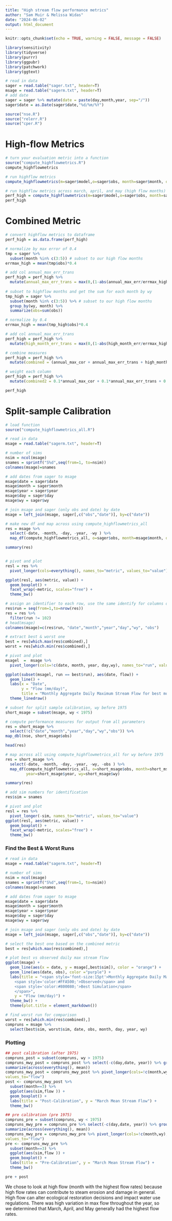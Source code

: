 ```yaml
---
title: "High stream flow performance metrics"
author: "Sam Muir & Melissa Widas"
date: "2024-06-02"
output: html_document
---
```


```r
knitr::opts_chunk$set(echo = TRUE, warning = FALSE, message = FALSE)
```

```r
library(sensitivity)
library(tidyverse)
library(purrr)
library(ggpubr)
library(patchwork)
library(ggtext)
```

```r
# read in data
sager = read.table("sager.txt", header=T)
msage = read.table("sagerm.txt", header=T)
# add date
sager = sager %>% mutate(date = paste(day,month,year, sep="/"))
sager$date = as.Date(sager$date,"%d/%m/%Y")

source("nse.R")
source("relerr.R")
source("cper.R")
```

# High-flow Metrics
```r
# turn your evaluation metric into a function
source("compute_highflowmetrics.R")
compute_highflowmetrics

# run highflow metrics
compute_highflowmetrics(m=sager$model,o=sager$obs, month=sager$month, day=sager$day, year=sager$year, wy=sager$wy)

# run highflow metrics across march, april, and may (high flow months)
perf_high = compute_highflowmetrics(m=sager$model,o=sager$obs, month=sager$month, day=sager$day, year=sager$year, wy=sager$wy, high_flow_months = c(3:5))
perf_high
```

# Combined Metric
```r
# convert highflow metrics to dataframe
perf_high = as.data.frame(perf_high)

# normalize by max error of 0.4
tmp = sager %>% 
  subset(month %in% c(3:5)) # subset to our high flow months
errmax_high = mean(tmp$obs)*0.4

# add col annual_max_err_trans
perf_high = perf_high %>% 
  mutate(annual_max_err_trans = max(0,(1-abs(annual_max_err/errmax_high) )))
      
# subset to highflow months and get the sum for each month by wy
tmp_high = sager %>% 
  subset(month %in% c(3:5)) %>% # subset to our high flow months
  group_by(wy, month) %>% 
  summarize(obs=sum(obs))

# normalize by 0.4
errmax_high = mean(tmp_high$obs)*0.4

# add col annual_max_err_trans 
perf_high = perf_high %>% 
  mutate(high_month_err_trans = max(0,(1-abs(high_month_err/errmax_high) )))

# combine measures
perf_high = perf_high %>% 
  mutate(combined = (annual_max_cor + annual_max_err_trans + high_month_err_trans + high_month_cor)/4)

# weight each column
perf_high = perf_high %>%
  mutate(combined2 = 0.1*annual_max_cor + 0.1*annual_max_err_trans + 0.4*high_month_err_trans+ 0.4*high_month_cor)

perf_high
```

# Split-sample Calibration
```r
# load function
source("compute_highflowmetrics_all.R")

# read in data
msage = read.table("sagerm.txt", header=T)

# number of sims
nsim = ncol(msage)
snames = sprintf("S%d",seq(from=1, to=nsim))
colnames(msage)=snames

# add dates from sager to msage
msage$date = sager$date
msage$month = sager$month
msage$year = sager$year
msage$day = sager$day
msage$wy = sager$wy

# join msage and sager (only obs and date) by date
msage = left_join(msage, sager[,c("obs","date")], by=c("date"))

# make new df and map across using compute_highflowmetrics_all
res = msage %>% 
  select(-date, -month, -day, -year, -wy ) %>% 
  map_df(compute_highflowmetrics_all, o=sager$obs, month=msage$month, day=msage$day, year=msage$year, wy=msage$wy)

summary(res)


# pivot and plot
resl = res %>% 
  pivot_longer(cols=everything(), names_to="metric", values_to="value")

ggplot(resl, aes(metric, value)) +
  geom_boxplot() +
  facet_wrap(~metric, scales="free") +
  theme_bw()

# assign an identifier to each row, use the same identify for columns of original streamflow data
res$run = seq(from=1,to=nrow(res))
res = res %>% 
  filter(run != 102)
# head(msage)
colnames(msage)=c(res$run, "date","month","year","day","wy", "obs")

# extract best & worst one
best = res[which.max(res$combined),]
worst = res[which.min(res$combined),]

# pivot and plot
msagel  =  msage %>% 
  pivot_longer(cols=!c(date, month, year, day,wy), names_to="run", values_to="flow")

ggplot(subset(msagel, run == best$run), aes(date, flow)) + 
  geom_line() +
  labs(x = "Date",
       y = "Flow (mm/day)",
       title = "Monthly Aggregate Daily Maximum Stream Flow for best model run") +
  theme_linedraw()
```

```r
# subset for split sample calibration, wy before 1975
short_msage = subset(msage, wy < 1975)

# compute performance measures for output from all parameters
res = short_msage %>% 
  select(!c("date","month","year","day","wy","obs")) %>%
map_dbl(nse, short_msage$obs) 

head(res)

# map across all using compute_highflowmetrics_all for wy before 1975
res = short_msage %>% 
  select(-date, -month, -day, -year, -wy, -obs ) %>%
  map_df(compute_highflowmetrics_all, o=short_msage$obs, month=short_msage$month, day=short_msage$day,
         year=short_msage$year, wy=short_msage$wy)

summary(res)

# add sim numbers for identification
res$sim = snames

# pivot and plot
resl = res %>% 
  pivot_longer(-sim, names_to="metric", values_to="value")
ggplot(resl, aes(metric, value)) +
  geom_boxplot() +
  facet_wrap(~metric, scales="free") +
  theme_bw()
```

### Find the Best & Worst Runs
```r
# read in data
msage = read.table("sagerm.txt", header=T)

# number of sims
nsim = ncol(msage)
snames = sprintf("S%d",seq(from=1, to=nsim))
colnames(msage)=snames

# add dates from sager to msage
msage$date = sager$date
msage$month = sager$month
msage$year = sager$year
msage$day = sager$day
msage$wy = sager$wy

# join msage and sager (only obs and date) by date
msage = left_join(msage, sager[,c("obs","date")], by=c("date"))

# select the best one based on the combined metric
best = res[which.max(res$combined),]

# plot best vs observed daily max stream flow
ggplot(msage) + 
  geom_line(aes(x = date, y = msage[,best$sim]), color = "orange") +
  geom_line(aes(date, obs), color ="purple") +
  labs(title = "<span style='font-size:15pt'>Monthly Aggregate Daily Maximum Stream Flow
    <span style='color:#FFA500;'>Observed</span> and
    <span style='color:#800080;'>Best Simulation</span>
    </span>",
    y = "Flow (mm/day)") +
  theme_bw() +
  theme(plot.title = element_markdown())

# find worst run for comparison
worst = res[which.min(res$combined),]
compruns = msage %>% 
  select(best$sim, worst$sim, date, obs, month, day, year, wy)
```

### Plotting
```r
## post calibration (after 1975)
compruns_post = subset(compruns, wy > 1975)
compruns_mwy_post = compruns_post %>% select(-c(day,date, year)) %>% group_by(month, wy) %>%
summarize(across(everything(), mean))
compruns_mwy_post = compruns_mwy_post %>% pivot_longer(cols=!c(month,wy), names_to="sim",
values_to="flow")
post <- compruns_mwy_post %>% 
  subset(month==3) %>% 
  ggplot(aes(sim,flow )) + 
  geom_boxplot() +
  labs(title = "Post-Calibration", y = "March Mean Stream Flow") +
  theme_bw()

## pre calibration (pre 1975)
compruns_pre = subset(compruns, wy < 1975)
compruns_mwy_pre = compruns_pre %>% select(-c(day,date, year)) %>% group_by(month, wy) %>%
summarize(across(everything(), mean))
compruns_mwy_pre = compruns_mwy_pre %>% pivot_longer(cols=!c(month,wy), names_to="sim",
values_to="flow")
pre <- compruns_mwy_pre %>% 
  subset(month==3) %>% 
  ggplot(aes(sim,flow )) +
  geom_boxplot() + 
  labs(title = "Pre-Calibration", y = "March Mean Stream Flow") +
  theme_bw()

pre + post
```

We chose to look at high flow (month with the highest flow rates) because high flow rates can contribute to steam erosion and damage in general. High flow can alter ecological restoration decisions and impact water use regulations. There was high variation in max flow throughout the year, so we determined that March, April, and May generally had the highest flow rates.
